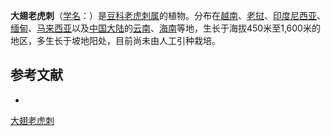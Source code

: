 {{Speciesbox
| name = 大翅老虎刺
| status = 
| status_system = 
| image = 
| genus = Pterolobium
| species = macropterum
| authority = Kurz
}}

'''大翅老虎刺'''（[[学名|学名]]：{{lang|la|''Pterolobium macropterum''}}）是[[豆科|豆科]][[老虎刺属|老虎刺属]]的植物。分布在[[越南|越南]]、[[老挝|老挝]]、[[印度尼西亚|印度尼西亚]]、[[缅甸|缅甸]]、[[马来西亚|马来西亚]]以及[[中国大陆|中国大陆]]的[[云南|云南]]、[[海南|海南]]等地，生长于海拔450米至1,600米的地区，多生长于坡地阳处，目前尚未由人工引种栽培。

== 参考文献 ==
<div class="references-small">
* {{cite web| url =http://www.bioinfo.cn/db05/KmzwSpecies.php?action=view&id=2835| title =大翅老虎刺| work =《中国高等植物数据库全库》| publisher =中国科学院微生物研究所| author =昆明植物研究所| accessdate =2009-02-23| deadurl =yes| archiveurl =https://web.archive.org/web/20160305033609/http://www.bioinfo.cn/db05/KmzwSpecies.php?action=view&id=2835| archivedate =2016-03-05}}
</div>
{{Taxonbar|from=Q10937337}}

[[Category:老虎刺属|大翅老虎刺]]


{{植物小作品}}
